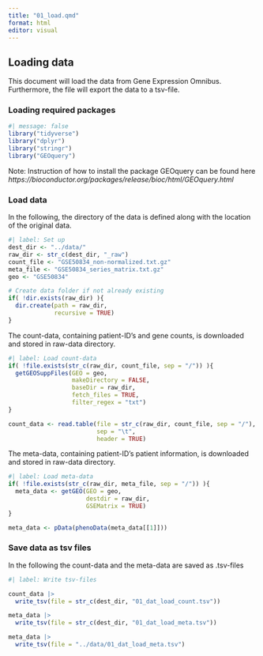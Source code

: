 ```yaml
---
title: "01_load.qmd"
format: html
editor: visual
---
```


## Loading data

This document will load the data from Gene Expression Omnibus. Furthermore, the file will export the data to a tsv-file.

### Loading required packages

```r
#| message: false
library("tidyverse")
library("dplyr")
library("stringr")
library("GEOquery")
```

Note: Instruction of how to install the package GEOquery can be found here *https://bioconductor.org/packages/release/bioc/html/GEOquery.html*

### Load data

In the following, the directory of the data is defined along with the location of the original data.

```r
#| label: Set up
dest_dir <- "../data/"
raw_dir <- str_c(dest_dir, "_raw")
count_file <- "GSE50834_non-normalized.txt.gz"
meta_file <- "GSE50834_series_matrix.txt.gz"
geo <- "GSE50834"

# Create data folder if not already existing
if( !dir.exists(raw_dir) ){
  dir.create(path = raw_dir,
             recursive = TRUE)
}

```

The count-data, containing patient-ID's and gene counts, is downloaded and stored in raw-data directory.

```r
#| label: Load count-data
if( !file.exists(str_c(raw_dir, count_file, sep = "/")) ){
  getGEOSuppFiles(GEO = geo,
                  makeDirectory = FALSE,
                  baseDir = raw_dir,
                  fetch_files = TRUE,
                  filter_regex = "txt")
}

count_data <- read.table(file = str_c(raw_dir, count_file, sep = "/"),
                         sep = "\t",
                         header = TRUE)
```

The meta-data, containing patient-ID's patient information, is downloaded and stored in raw-data directory.

```r
#| label: Load meta-data
if( !file.exists(str_c(raw_dir, meta_file, sep = "/")) ){
  meta_data <- getGEO(GEO = geo,
                      destdir = raw_dir,
                      GSEMatrix = TRUE)
}

meta_data <- pData(phenoData(meta_data[[1]]))

```

### Save data as tsv files

In the following the count-data and the meta-data are saved as .tsv-files

```r
#| label: Write tsv-files

count_data |> 
  write_tsv(file = str_c(dest_dir, "01_dat_load_count.tsv"))

meta_data |> 
  write_tsv(file = str_c(dest_dir, "01_dat_load_meta.tsv"))

meta_data |> 
  write_tsv(file = "../data/01_dat_load_meta.tsv")
```
